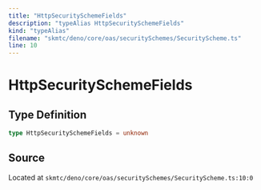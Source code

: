 ```yaml
---
title: "HttpSecuritySchemeFields"
description: "typeAlias HttpSecuritySchemeFields"
kind: "typeAlias"
filename: "skmtc/deno/core/oas/securitySchemes/SecurityScheme.ts"
line: 10
---
```


# HttpSecuritySchemeFields

## Type Definition

```typescript
type HttpSecuritySchemeFields = unknown
```

## Source

Located at `skmtc/deno/core/oas/securitySchemes/SecurityScheme.ts:10:0`
